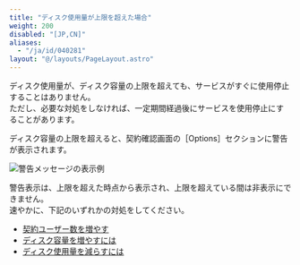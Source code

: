 ```yaml
---
title: "ディスク使用量が上限を超えた場合"
weight: 200
disabled: "[JP,CN]"
aliases:
  - "/ja/id/040281"
layout: "@/layouts/PageLayout.astro"
---
```




ディスク使用量が、ディスク容量の上限を超えても、サービスがすぐに使用停止することはありません。  
ただし、必要な対処をしなければ、一定期間経過後にサービスを使用停止にすることがあります。  

ディスク容量の上限を超えると、契約確認画面の<Wovn>［Options］</Wovn>セクションに警告が表示されます。  

<Img src="/k/kintone/img-ja/disk_storage_exceed_img01.png" alt="警告メッセージの表示例" />  

警告表示は、上限を超えた時点から表示され、上限を超えている間は非表示にできません。  
速やかに、下記のいずれかの対処をしてください。

* [契約ユーザー数を増やす](/store/ja/id/03014.html)
* [ディスク容量を増やすには](/k/ja/id/040282.html)
* [ディスク使用量を減らすには](/k/ja/id/040283.html)
